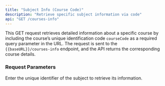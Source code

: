 ```yaml
---
title: "Subject Info (Course Code)"
description: "Retrieve specific subject information via code"
api: "GET /courses-info"
---
```


This GET request retrieves detailed information about a specific course by including the course’s unique identification code `courseCode` as a required query parameter in the URL. The request is sent to the `{{baseURL}}/courses-info` endpoint, and the API returns the corresponding course details.

### Request Parameters

<ParamField query="courseCode" type="string" required>
  Enter the unique identifier of the subject to retrieve its information.
</ParamField>